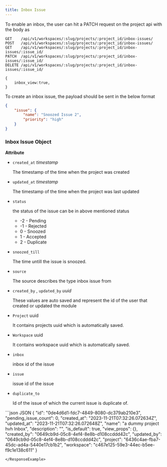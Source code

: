 ```yaml
---
title: Inbox Issue
---
```

To enable an inbox, the user can hit a PATCH request on the project api with the body as

```http
GET    /api/v1/workspaces/:slug/projects/:project_id/inbox-issues/
POST   /api/v1/workspaces/:slug/projects/:project_id/inbox-issues/
GET    /api/v1/workspaces/:slug/projects/:project_id/inbox-issues/:issue_id/
PATCH  /api/v1/workspaces/:slug/projects/:project_id/inbox-issues/:issue_id/
DELETE /api/v1/workspaces/:slug/projects/:project_id/inbox-issues/:issue_id/
```

```
{
	inbox_view:true,
}
```

To create an inbox issue, the payload should be sent in the below format

```json 
{
	"issue": {
		"name": "Snoozed Issue 2",
		"priority": "high"
	}
}
```

### Inbox Issue Object

**Attribute**

*   `created_at` _timestamp_
    
    The timestamp of the time when the project was created
    
*   `updated_at` _timestamp_
    
    The timestamp of the time when the project was last updated
    
*   `status`
    
    the status of the issue can be in above mentioned status
    
    *   \-2 - Pending
    *   \-1 - Rejected
    *   0 - Snoozed
    *   1 - Accepted
    *   2 - Duplicate
*   `snoozed_till`
    
    The time untill the issue is snoozed.
    
*   `source`
    
    The source describes the type inbox issue from
    
*   `created_by` , `updated_by` _uuid_
    
    These values are auto saved and represent the id of the user that created or updated the module
    
*   `Project` uuid
    
    It contains projects uuid which is automatically saved.
    
*   `Workspace` uuid
    
    It contains workspace uuid which is automatically saved.
    
*   `inbox`
    
    inbox id of the issue
    
*   `issue`
    
    issue id of the issue
    
*   `duplicate_to`
    
    Id of the issue of which the current issue is duplicate of.
    
<ResponseExample>
```json JSON
{
    "id": "0de4d6d1-fdc7-4849-8080-dc379ab210e3",
    "pending_issue_count": 0,
    "created_at": "2023-11-21T07:32:26.072634Z",
    "updated_at": "2023-11-21T07:32:26.072648Z",
    "name": "a dummy project hvh Inbox",
    "description": "",
    "is_default": true,
    "view_props": {},
    "created_by": "0649cb9d-05c8-4ef4-8e8b-d108ccddd42c",
    "updated_by": "0649cb9d-05c8-4ef4-8e8b-d108ccddd42c",
    "project": "6436c4ae-fba7-45dc-ad4a-5440e17cb1b2",
    "workspace": "c467e125-59e3-44ec-b5ee-f9c1e138c611"
}

```
</ResponseExample>

